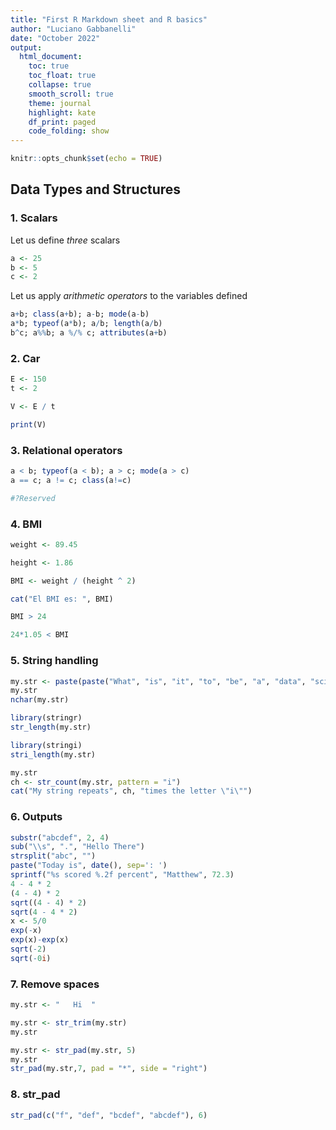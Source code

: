 ---
title: "First R Markdown sheet and R basics"
author: "Luciano Gabbanelli"
date: "October 2022"
output:
  html_document:
    toc: true
    toc_float: true
    collapse: true
    smooth_scroll: true
    theme: journal
    highlight: kate
    df_print: paged
    code_folding: show
---

```{r setup, include=FALSE}
knitr::opts_chunk$set(echo = TRUE)
```



## Data Types and Structures

### 1. Scalars
Let us define *three* scalars
```{r}
a <- 25
b <- 5
c <- 2
```

Let us apply _arithmetic operators_ to the variables defined
```{r}
a+b; class(a+b); a-b; mode(a-b)
a*b; typeof(a*b); a/b; length(a/b)
b^c; a%%b; a %/% c; attributes(a+b)
```


### 2. Car

```{r}
E <- 150
t <- 2

V <- E / t
```
```{r}
print(V)
```



### 3. Relational operators
```{r}
a < b; typeof(a < b); a > c; mode(a > c)
a == c; a != c; class(a!=c)

#?Reserved
```



### 4. BMI

```{r}
weight <- 89.45

height <- 1.86

BMI <- weight / (height ^ 2)

cat("El BMI es: ", BMI)

BMI > 24

24*1.05 < BMI
```



### 5. String handling

```{r}

my.str <- paste(paste("What", "is", "it", "to", "be", "a", "data", "scientist"),"?",sep="")
my.str
nchar(my.str)

library(stringr)
str_length(my.str)

library(stringi)
stri_length(my.str)

my.str
ch <- str_count(my.str, pattern = "i")
cat("My string repeats", ch, "times the letter \"i\"")

```



### 6. Outputs

```{r}

substr("abcdef", 2, 4)
sub("\\s", ".", "Hello There")
strsplit("abc", "")
paste("Today is", date(), sep=': ')
sprintf("%s scored %.2f percent", "Matthew", 72.3)
4 - 4 * 2
(4 - 4) * 2
sqrt((4 - 4) * 2)
sqrt(4 - 4 * 2)
x <- 5/0
exp(-x)
exp(x)-exp(x)
sqrt(-2)
sqrt(-0i)
```



### 7. Remove spaces

```{r}
my.str <- "   Hi  "

my.str <- str_trim(my.str)
my.str

my.str <- str_pad(my.str, 5)
my.str
str_pad(my.str,7, pad = "*", side = "right")


```



### 8. str_pad

```{r}
str_pad(c("f", "def", "bcdef", "abcdef"), 6)

```

